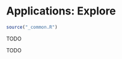 # Applications: Explore {#explore-applications}

```r
source("_common.R")
```

::: {.chapterintro}
TODO
:::


::: {.underconstruction}
TODO
:::
